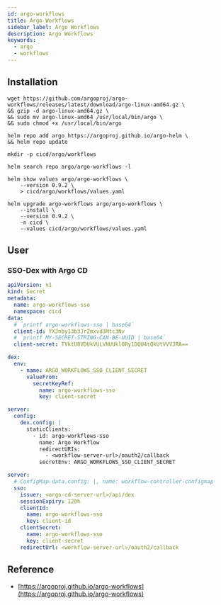 ```yaml
---
id: argo-workflows
title: Argo Workflows
sidebar_label: Argo Workflows
description: Argo Workflows
keywords:
  - argo
  - workflows
---
```


## Installation

```shell
wget https://github.com/argoproj/argo-workflows/releases/latest/download/argo-linux-amd64.gz \
&& gzip -d argo-linux-amd64.gz \
&& sudo mv argo-linux-amd64 /usr/local/bin/argo \
&& sudo chmod +x /usr/local/bin/argo
```

```shell
helm repo add argo https://argoproj.github.io/argo-helm \
&& helm repo update
```

```shell
mkdir -p cicd/argo/workflows
```

```shell
helm search repo argo/argo-workflows -l
```

```shell
helm show values argo/argo-workflows \
    --version 0.9.2 \
    > cicd/argo/workflows/values.yaml
```

```shell
helm upgrade argo-workflows argo/argo-workflows \
    --install \
    --version 0.9.2 \
    -n cicd \
    --values cicd/argo/workflows/values.yaml
```

## User

### SSO-Dex with Argo CD

```yaml
apiVersion: v1
kind: Secret
metadata:
  name: argo-workflows-sso
  namespace: cicd
data:
  # `printf argo-workflows-sso | base64`
  client-id: YXJnby13b3JrZmxvd3Mtc3Nv
  # `printf MY-SECRET-STRING-CAN-BE-UUID | base64`
  client-secret: TVktU0VDUkVULVNUUklORy1DQU4tQkUtVVVJRA==
```

```yaml title="cicd/argo/cd/values.yaml"
dex:
  env:
    - name: ARGO_WORKFLOWS_SSO_CLIENT_SECRET
      valueFrom:
        secretKeyRef:
          name: argo-workflows-sso
          key: client-secret

server:
  config:
    dex.config: |
      staticClients:
        - id: argo-workflows-sso
          name: Argo Workflow
          redirectURIs:
            - <workflow-server-url>/oauth2/callback
          secretEnv: ARGO_WORKFLOWS_SSO_CLIENT_SECRET
```

```yaml title="cicd/argo/workflows/values.yaml"
server:
  # ConfigMap.data.config: |, name: workflow-controller-configmap
  sso:
    issuer: <argo-cd-server-url>/api/dex
    sessionExpiry: 120h
    clientId:
      name: argo-workflows-sso
      key: client-id
    clientSecret:
      name: argo-workflows-sso
      key: client-secret
    redirectUrl: <workflow-server-url>/oauth2/callback
```

## Reference

- [https://argoproj.github.io/argo-workflows](https://argoproj.github.io/argo-workflows)
